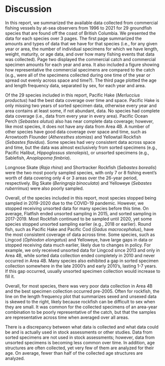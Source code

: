 \clearpage

# Discussion

In this report, we summarized the available data collected from commercial fishing vessels by at-sea observers from 1996 to 2021 for 29 groundfish species that are found off the coast of British Columbia. We presented the data for each species over 3 pages. The first page summarized the amounts and types of data that we have for that species (i.e., for any given year or area, the number of individual specimens for which we have length, weight, maturity, or age data, and over how many fishing events that data was collected). Page two displayed the commercial catch and commercial specimen amounts for each year and area. It also included a figure showing how representative the commercial specimens are compared to the catch (e.g., were all of the specimens collected during one time of the year or spread out evenly across space and time?). The third page plotted the age and length frequency data, separated by sex, for each year and area.

Of the 29 species included in this report, Pacific Hake (*Merluccius productus*)  had the best data coverage over time and space. Pacific Hake is only missing two years of sorted specimen data, otherwise every year and area contains at least some, if not abundant, data. No species had complete data coverage (i.e., data from every year in every area). Pacific Ocean Perch (*Sebastes alutus*) also has near complete data coverage; however, like most species, it does not have any data from Area 4B. A number of other species have good data coverage over space and time, such as Arrowtooth Flounder (*Atheresthes stomias*) and Yellowtail Rockfish (*Sebastes flavidus*). Some species had very consistent data across space and time, but the data was almost exclusively from sorted specimens (e.g., Pacific Halibut, *Hippoglossus stenolepis*), or unsorted specimens (e.g., Sablefish, *Anoplopoma fimbria*). 

Longnose Skate (*Raja rhina*) and Shortracker Rockfish (*Sebastes borealis*) were the two most poorly sampled species, with only 7 or 8 fishing event’s worth of data covering only 4 or 3 areas over the 26-year period, respectively. Big Skate (*Beringraja binoculata*) and Yelloweye (*Sebastes ruberrimus*) were also poorly sampled. 

Overall, of the species included in this report, most species stopped being sampled in 2019-2020 due to the COVID-19 pandemic. However, we stopped receiving unsorted data for many species before this time. On average, Flatfish ended unsorted sampling in 2015, and sorted sampling in 2017-2019. Most Rockfish continued to be sampled until 2020, yet some species stopped unsorted sampling earlier (e.g., 2018 or earlier). Round fish, such as Pacific Hake and Pacific Cod (*Gadus macrocephalus*), have the most consistent coverage of data across time. Some species, such as Lingcod (*Ophiodon elongatus*) and Yelloweye, have large gaps in data or stopped receiving data much earlier, likely due to changes in policy. For example, we only received unsorted data for Lingcod since 2013 and only in Area 4B, while sorted data collection ended completely in 2010 and never occurred in Area 4B. Many species also exhibited a gap in sorted specimen collection somewhere in the late 2000’s and early 2010’s, lasting 1-7 years. If this gap occurred, usually unsorted specimen collection would increase to fill it. 

Overall, for most species, there was very poor data collection in Area 4B  and the best specimen collection occurred pre-2005.  Often for rockfish, the line on the length frequency plot that summarizes sexed and unsexed data is skewed to the right, likely because rockfish can be difficult to sex when they are small. It was common for the collected specimens of an area-year combination to be poorly representative of the catch, but that the samples are representative across time when averaged over all areas.  

There is a discrepancy between what data is collected and what data could be and is actually used in stock assessments or other studies. Data from sorted specimens are not used in stock assessments; however,  data from unsorted specimens is becoming less common over time. In addition, age structures are often collected, yet very few of them are analyzed for their age. On average, fewer than half of the collected age structures are analyzed. 

\clearpage
